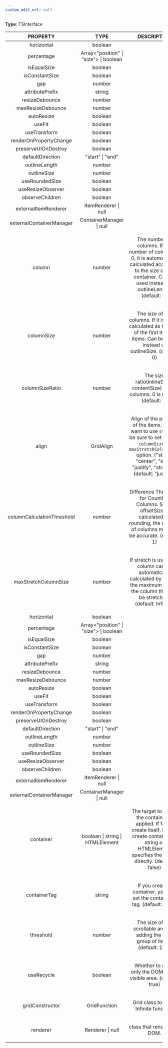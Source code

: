 ```yaml
---
custom_edit_url: null
---
```


<div>

</div>

**Type**: TSInterface

|PROPERTY|TYPE|DESCRIPTION|
|:---:|:---:|:---:|
|horizontal|boolean||
|percentage|Array&lt;"position" \| "size"&gt; \| boolean||
|isEqualSize|boolean||
|isConstantSize|boolean||
|gap|number||
|attributePrefix|string||
|resizeDebounce|number||
|maxResizeDebounce|number||
|autoResize|boolean||
|useFit|boolean||
|useTransform|boolean||
|renderOnPropertyChange|boolean||
|preserveUIOnDestroy|boolean||
|defaultDirection|"start" \| "end"||
|outlineLength|number||
|outlineSize|number||
|useRoundedSize|boolean||
|useResizeObserver|boolean||
|observeChildren|boolean||
|externalItemRenderer|ItemRenderer \| null||
|externalContainerManager|ContainerManager \| null||
|column|number|<p>The number of columns. If the number of columns is 0, it is automatically calculated according to the size of the container. Can be used instead of outlineLength. (default: 0)</p>|
|columnSize|number|<p>The size of the columns. If it is 0, it is calculated as the size of the first item in items. Can be used instead of outlineSize. (default: 0) </p>|
|columnSizeRatio|number|<p>The size ratio(inlineSize / contentSize) of the columns. 0 is not set. (default: 0) </p>|
|align|GridAlign|<p>Align of the position of the items. If you want to use <code>stretch</code>, be sure to set <code>column</code>, <code>columnSize</code> or <code>maxStretchColumnSize</code> option. (&quot;start&quot;, &quot;center&quot;, &quot;end&quot;, &quot;justify&quot;, &quot;stretch&quot;) (default: &quot;justify&quot;) </p>|
|columnCalculationThreshold|number|<p>Difference Threshold for Counting Columns. Since offsetSize is calculated by rounding, the number of columns may not be accurate. (default: 1) </p>|
|maxStretchColumnSize|number|<p>If stretch is used, the column can be automatically calculated by setting the maximum size of the column that can be stretched. (default: Infinity) </p>|
|horizontal|boolean||
|percentage|Array&lt;"position" \| "size"&gt; \| boolean||
|isEqualSize|boolean||
|isConstantSize|boolean||
|gap|number||
|attributePrefix|string||
|resizeDebounce|number||
|maxResizeDebounce|number||
|autoResize|boolean||
|useFit|boolean||
|useTransform|boolean||
|renderOnPropertyChange|boolean||
|preserveUIOnDestroy|boolean||
|defaultDirection|"start" \| "end"||
|outlineLength|number||
|outlineSize|number||
|useRoundedSize|boolean||
|useResizeObserver|boolean||
|observeChildren|boolean||
|externalItemRenderer|ItemRenderer \| null||
|externalContainerManager|ContainerManager \| null||
|container|boolean \| string \| HTMLElement|<p>The target to which the container is applied. If false, create itself, if true, create container. A string or HTMLElement specifies the target directly. (default: false) </p>|
|containerTag|string|<p>If you create a container, you can set the container's tag. (default: &quot;div&quot;) </p>|
|threshold|number|<p>The size of the scrollable area for adding the next group of items. (default: 100) </p>|
|useRecycle|boolean|<p>Whether to show only the DOM of the visible area. (default: true) </p>|
|gridConstructor|GridFunction|<p>Grid class to apply Infinite function. </p>|
|renderer|Renderer \| null|<p>class that renders the DOM. </p>|

